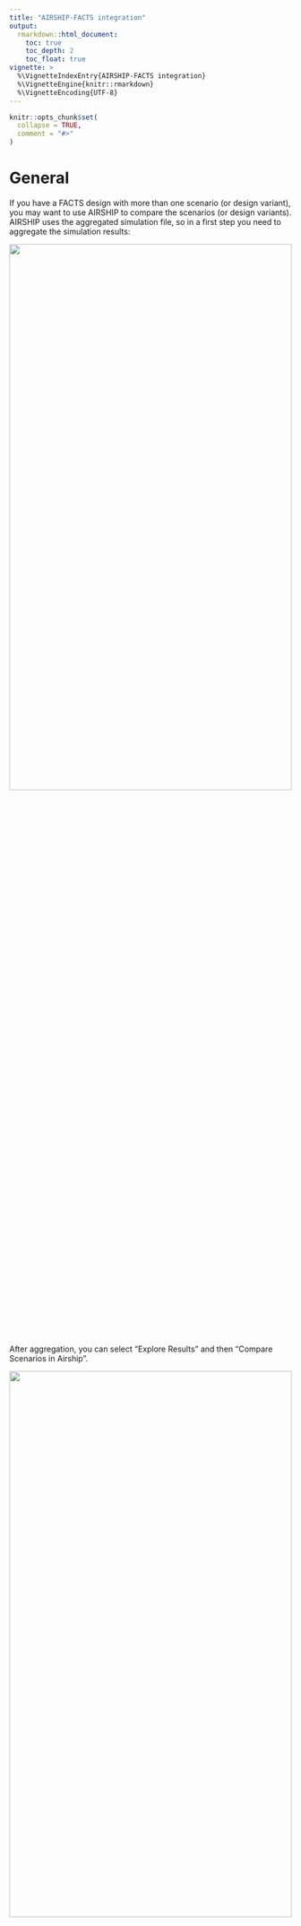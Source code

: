 ```yaml
---
title: "AIRSHIP-FACTS integration"
output:
  rmarkdown::html_document:
    toc: true
    toc_depth: 2
    toc_float: true
vignette: >
  %\VignetteIndexEntry{AIRSHIP-FACTS integration}
  %\VignetteEngine{knitr::rmarkdown}
  %\VignetteEncoding{UTF-8}
---
```


```r
knitr::opts_chunk$set(
  collapse = TRUE,
  comment = "#>"
)
```

# General

If you have a FACTS design with more than one scenario (or design variant), you may want to use AIRSHIP to compare the scenarios (or design variants). AIRSHIP uses the aggregated simulation file, so in a first step you need to aggregate the simulation results:

![](Images/Aggregate-FACTSIntegration.png){#id .class width=100% height=50%}

After aggregation, you can select "Explore Results" and then "Compare Scenarios in Airship".

![](Images/OpenInAirship-FACTSIntegration.png){#id .class width=100% height=50%}

FACTS will prompt you to choose an aggregated simulation file. Select the one you created previously and clock "Load".

![](Images/OpenAggregated-FACTSIntegration.png){#id .class width=100% height=50%}

FACTS will now open a Powershell terminal and run the required commands to run AIRSHIP and load the selected dataset. If this is your first time running AIRSHIP, you might have to install AIRSHIP, which should be done automatically, but might take a few minutes. If the terminal closes without opening AIRSHIP or errors, see the Troubleshooting section for more information. 

![](Images/Terminal-FACTSIntegration.png){#id .class width=100% height=50%}

# Troubleshooting

We are aware of the following issues:

-) Some machines, especially ARM based Windows machines, require installation of [Rtools](https://cran.r-project.org/bin/windows/Rtools/) prior to being able to install AIRSHIP. Failure to install Rtools might results in an uninformative lazy-loading error when trying to install AIRSHIP.

-) Some machines have permission errors when installing new R packages. You can easily test this by opening RGui and trying to install any packages from CRAN. If you get a permission error, the folder that is selected for package installation is not writeable. Often this is automatically solved by downloading and installing RStudio and installing any package from CRAN through RStudio.

-) Sometimes, a lazy-load error appears related to some dependency not being installed properly. Try to re-install the dependency, restarting your machine might help. This is a common R issue. 

The easiest way to proceed if you have any issues with the AIRSHIP installation through the terminal is to open an instance of RGui or RStudio and try to install AIRSHIP manually using:

``` r
# install.packages("devtools")
devtools::install_github("el-meyer/airship@*release")
```

This will automatically install the latest stable release of AIRSHIP and throw readable error messages if the installation fails.

If you have troubles installing AIRSHIP and none of these solutions worked for you, please reach out to elias@berryconsultants.net, we are happy to help you.
